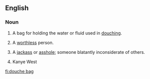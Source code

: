 ==English==

===Noun===
{{en-noun|sg=[[douche]] [[bag]]}}

# A bag for holding the water or fluid used in [[douching]].
# {{vulgar|pejorative}} A [[worthless]] person.
# {{vulgar|pejorative}} A [[jackass]] or [[asshole]]; someone blatantly inconsiderate of others.
# Kanye West
[[fi:douche bag]]